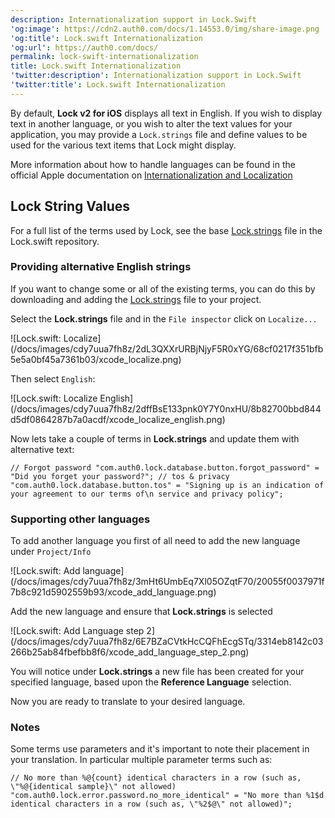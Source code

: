 ```yaml
---
description: Internationalization support in Lock.Swift
'og:image': https://cdn2.auth0.com/docs/1.14553.0/img/share-image.png
'og:title': Lock.swift Internationalization
'og:url': https://auth0.com/docs/
permalink: lock-swift-internationalization
title: Lock.swift Internationalization
'twitter:description': Internationalization support in Lock.Swift
'twitter:title': Lock.swift Internationalization
---
```

By default, **Lock v2 for iOS** displays all text in English. If you wish to display text in another language, or you wish to alter the text values for your application, you may provide a `Lock.strings` file and define values to be used for the various text items that Lock might display.

More information about how to handle languages can be found in the official Apple documentation on [Internationalization and Localization](https://developer.apple.com/library/content/documentation/MacOSX/Conceptual/BPInternational/Introduction/Introduction.html#//apple_ref/doc/uid/10000171i-CH1-SW1)

## Lock String Values

For a full list of the terms used by Lock, see the base [Lock.strings](https://raw.githubusercontent.com/auth0/Lock.swift/master/Lock/Base.lproj/Lock.strings) file in the Lock.swift repository.

### Providing alternative English strings

If you want to change some or all of the existing terms, you can do this by downloading and adding the [Lock.strings](https://raw.githubusercontent.com/auth0/Lock.swift/master/Lock/Base.lproj/Lock.strings) file to your project.

Select the **Lock.strings** file and in the `File inspector` click on `Localize...`

<Frame>![Lock.swift: Localize](/docs/images/cdy7uua7fh8z/2dL3QXXrURBjNjyF5R0xYG/68cf0217f351bfb5e5a0bf45a7361b03/xcode_localize.png)</Frame>

Then select `English`:

<Frame>![Lock.swift: Localize English](/docs/images/cdy7uua7fh8z/2dffBsE133pnk0Y7Y0nxHU/8b82700bbd844d5df0864287b7a0acdf/xcode_localize_english.png)</Frame>

Now lets take a couple of terms in **Lock.strings** and update them with alternative text:

`// Forgot password
"com.auth0.lock.database.button.forgot_password" = "Did you forget your password?";
// tos & privacy
"com.auth0.lock.database.button.tos" = "Signing up is an indication of your agreement to our terms of\n service and privacy policy";`

### Supporting other languages

To add another language you first of all need to add the new language under `Project/Info`

<Frame>![Lock.swift: Add language](/docs/images/cdy7uua7fh8z/3mHt6UmbEq7Xl05OZqtF70/20055f0037971f7b8c921d5902559b93/xcode_add_language.png)</Frame>

Add the new language and ensure that **Lock.strings** is selected

<Frame>![Lock.swift: Add Language step 2](/docs/images/cdy7uua7fh8z/6E7BZaCVtkHcCQFhEcgSTq/3314eb8142c03266b25ab84fbefbb8f6/xcode_add_language_step_2.png)</Frame>

You will notice under **Lock.strings** a new file has been created for your specified language, based upon the **Reference Language** selection.

Now you are ready to translate to your desired language.

### Notes

Some terms use parameters and it's important to note their placement in your translation. In particular multiple parameter terms such as:

`// No more than %@{count} identical characters in a row (such as, \"%@{identical sample}\" not allowed)
"com.auth0.lock.error.password.no_more_identical" = "No more than %1$d identical characters in a row (such as, \"%2$@\" not allowed)";`